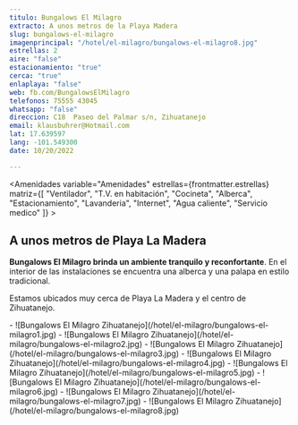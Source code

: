 ```yaml
---
titulo: Bungalows El Milagro
extracto: A unos metros de la Playa Madera 
slug: bungalows-el-milagro
imagenprincipal: "/hotel/el-milagro/bungalows-el-milagro8.jpg"
estrellas: 2
aire: "false"
estacionamiento: "true"
cerca: "true"
enlaplaya: "false"
web: fb.com/BungalowsElMilagro
telefonos: 75555 43045
whatsapp: "false"
direccion: C18	Paseo del Palmar s/n, Zihuatanejo
email: klausbuhrer@Hotmail.com
lat: 17.639597
lang: -101.549300
date: 10/20/2022

---
```


<Amenidades variable="Amenidades" estrellas={frontmatter.estrellas} matriz={[  "Ventilador", "T.V. en habitación", "Cocineta", "Alberca", "Estacionamiento", "Lavanderia", "Internet", "Agua caliente", "Servicio medico" ]} > 


## A unos metros de Playa La Madera

**Bungalows El Milagro brinda un ambiente tranquilo y reconfortante**. En el interior de las instalaciones se encuentra una alberca y una palapa en estilo tradicional.

Estamos ubicados muy cerca de Playa La Madera y el centro de Zihuatanejo.

</Amenidades>

<Galeria>
- ![Bungalows El Milagro Zihuatanejo](/hotel/el-milagro/bungalows-el-milagro1.jpg)
- ![Bungalows El Milagro Zihuatanejo](/hotel/el-milagro/bungalows-el-milagro2.jpg)
- ![Bungalows El Milagro Zihuatanejo](/hotel/el-milagro/bungalows-el-milagro3.jpg)
- ![Bungalows El Milagro Zihuatanejo](/hotel/el-milagro/bungalows-el-milagro4.jpg)
- ![Bungalows El Milagro Zihuatanejo](/hotel/el-milagro/bungalows-el-milagro5.jpg)
- ![Bungalows El Milagro Zihuatanejo](/hotel/el-milagro/bungalows-el-milagro6.jpg)
- ![Bungalows El Milagro Zihuatanejo](/hotel/el-milagro/bungalows-el-milagro7.jpg)
- ![Bungalows El Milagro Zihuatanejo](/hotel/el-milagro/bungalows-el-milagro8.jpg)
</Galeria>